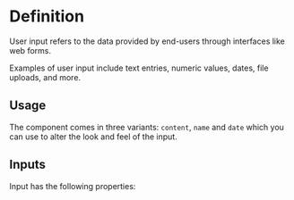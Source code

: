 

<Meta of={InputStories} />

# Definition

User input refers to the data provided by end-users through interfaces like web forms.

Examples of user input include text entries, numeric values, dates, file uploads, and more.

## Usage

The component comes in three variants: `content`, `name` and `date` which you can use to alter the look and feel of the input.

## Inputs

Input has the following properties:

<Controls />
